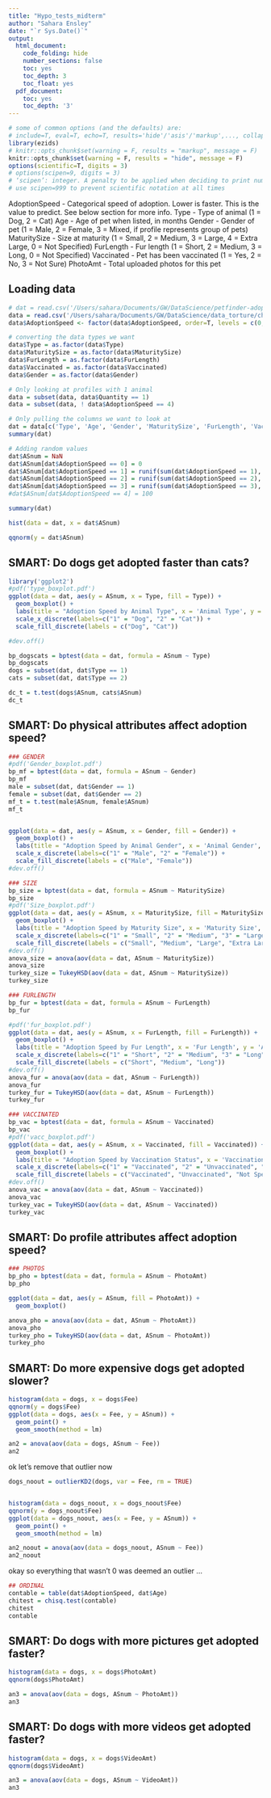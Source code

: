 ```yaml
---
title: "Hypo_tests_midterm"
author: "Sahara Ensley"
date: "`r Sys.Date()`"
output:
  html_document:
    code_folding: hide
    number_sections: false
    toc: yes
    toc_depth: 3
    toc_float: yes
  pdf_document:
    toc: yes
    toc_depth: '3'
---
```


```r
# some of common options (and the defaults) are: 
# include=T, eval=T, echo=T, results='hide'/'asis'/'markup',..., collapse=F, warning=T, message=T, error=T, cache=T, fig.width=6, fig.height=4, fig.dim=c(6,4) #inches, fig.align='left'/'center','right', 
library(ezids)
# knitr::opts_chunk$set(warning = F, results = "markup", message = F)
knitr::opts_chunk$set(warning = F, results = "hide", message = F)
options(scientific=T, digits = 3) 
# options(scipen=9, digits = 3) 
# ‘scipen’: integer. A penalty to be applied when deciding to print numeric values in fixed or exponential notation.  Positive values bias towards fixed and negative towards scientific notation: fixed notation will be preferred unless it is more than ‘scipen’ digits wider.
# use scipen=999 to prevent scientific notation at all times
```
AdoptionSpeed - Categorical speed of adoption. Lower is faster. This is the value to predict. See below section for more info.
Type - Type of animal (1 = Dog, 2 = Cat)
Age - Age of pet when listed, in months
Gender - Gender of pet (1 = Male, 2 = Female, 3 = Mixed, if profile represents group of pets)
MaturitySize - Size at maturity (1 = Small, 2 = Medium, 3 = Large, 4 = Extra Large, 0 = Not Specified)
FurLength - Fur length (1 = Short, 2 = Medium, 3 = Long, 0 = Not Specified)
Vaccinated - Pet has been vaccinated (1 = Yes, 2 = No, 3 = Not Sure)
PhotoAmt - Total uploaded photos for this pet

## Loading data
```r
# dat = read.csv('/Users/sahara/Documents/GW/DataScience/petfinder-adoption-prediction/train/train.csv')
data = read.csv('/Users/sahara/Documents/GW/DataScience/data_torture/chapter_5/datafile.csv')
data$AdoptionSpeed <- factor(data$AdoptionSpeed, order=T, levels = c(0,1,2,3,4))

# converting the data types we want
data$Type = as.factor(data$Type)
data$MaturitySize = as.factor(data$MaturitySize)
data$FurLength = as.factor(data$FurLength)
data$Vaccinated = as.factor(data$Vaccinated)
data$Gender = as.factor(data$Gender)

# Only looking at profiles with 1 animal
data = subset(data, data$Quantity == 1)
data = subset(data, ! data$AdoptionSpeed == 4)

# Only pulling the columns we want to look at
dat = data[c('Type', 'Age', 'Gender', 'MaturitySize', 'FurLength', 'Vaccinated', 'PhotoAmt', 'AdoptionSpeed')]
summary(dat)
```

```r
# Adding random values
dat$ASnum = NaN
dat$ASnum[dat$AdoptionSpeed == 0] = 0
dat$ASnum[dat$AdoptionSpeed == 1] = runif(sum(dat$AdoptionSpeed == 1), 1, 7)
dat$ASnum[dat$AdoptionSpeed == 2] = runif(sum(dat$AdoptionSpeed == 2), 8, 30)
dat$ASnum[dat$AdoptionSpeed == 3] = runif(sum(dat$AdoptionSpeed == 3), 31, 90)
#dat$ASnum[dat$AdoptionSpeed == 4] = 100

summary(dat)
```


```r
hist(data = dat, x = dat$ASnum)
```

```r
qqnorm(y = dat$ASnum)
```


## SMART: Do dogs get adopted faster than cats?
```r
library('ggplot2')
#pdf('type_boxplot.pdf')
ggplot(data = dat, aes(y = ASnum, x = Type, fill = Type)) + 
  geom_boxplot() +
  labs(title = "Adoption Speed by Animal Type", x = 'Animal Type', y = 'Adoption Speed') + 
  scale_x_discrete(labels=c("1" = "Dog", "2" = "Cat")) + 
  scale_fill_discrete(labels = c("Dog", "Cat"))

#dev.off()
```

```r
bp_dogscats = bptest(data = dat, formula = ASnum ~ Type)
bp_dogscats
dogs = subset(dat, dat$Type == 1)
cats = subset(dat, dat$Type == 2)

dc_t = t.test(dogs$ASnum, cats$ASnum)
dc_t
```



## SMART: Do physical attributes affect adoption speed?
```r
### GENDER
#pdf('Gender_boxplot.pdf')
bp_mf = bptest(data = dat, formula = ASnum ~ Gender)
bp_mf
male = subset(dat, dat$Gender == 1)
female = subset(dat, dat$Gender == 2)
mf_t = t.test(male$ASnum, female$ASnum)
mf_t


ggplot(data = dat, aes(y = ASnum, x = Gender, fill = Gender)) + 
  geom_boxplot() + 
  labs(title = "Adoption Speed by Animal Gender", x = 'Animal Gender', y = 'Adoption Speed') + 
  scale_x_discrete(labels=c("1" = "Male", "2" = "Female")) + 
  scale_fill_discrete(labels = c("Male", "Female"))
#dev.off()
```

```r
### SIZE
bp_size = bptest(data = dat, formula = ASnum ~ MaturitySize)
bp_size
#pdf('Size_boxplot.pdf')
ggplot(data = dat, aes(y = ASnum, x = MaturitySize, fill = MaturitySize)) + 
  geom_boxplot() + 
  labs(title = "Adoption Speed by Maturity Size", x = 'Maturity Size', y = 'Adoption Speed') + 
  scale_x_discrete(labels=c("1" = "Small", "2" = "Medium", "3" = "Large", "4" = "Extra Large")) + 
  scale_fill_discrete(labels = c("Small", "Medium", "Large", "Extra Large"))
#dev.off()
anova_size = anova(aov(data = dat, ASnum ~ MaturitySize))
anova_size
turkey_size = TukeyHSD(aov(data = dat, ASnum ~ MaturitySize))
turkey_size
```

```r
### FURLENGTH
bp_fur = bptest(data = dat, formula = ASnum ~ FurLength)
bp_fur

#pdf('fur_boxplot.pdf')
ggplot(data = dat, aes(y = ASnum, x = FurLength, fill = FurLength)) + 
  geom_boxplot() +
  labs(title = "Adoption Speed by Fur Length", x = 'Fur Length', y = 'Adoption Speed') + 
  scale_x_discrete(labels=c("1" = "Short", "2" = "Medium", "3" = "Long")) + 
  scale_fill_discrete(labels = c("Short", "Medium", "Long"))
#dev.off()
anova_fur = anova(aov(data = dat, ASnum ~ FurLength))
anova_fur
turkey_fur = TukeyHSD(aov(data = dat, ASnum ~ FurLength))
turkey_fur
```


```r
### VACCINATED
bp_vac = bptest(data = dat, formula = ASnum ~ Vaccinated)
bp_vac
#pdf('vacc_boxplot.pdf')
ggplot(data = dat, aes(y = ASnum, x = Vaccinated, fill = Vaccinated)) + 
  geom_boxplot() + 
  labs(title = "Adoption Speed by Vaccination Status", x = 'Vaccination Status', y = 'Adoption Speed') + 
  scale_x_discrete(labels=c("1" = "Vaccinated", "2" = "Unvaccinated", "3" = "Not Specified")) + 
  scale_fill_discrete(labels = c("Vaccinated", "Unvaccinated", "Not Specified"))
#dev.off()
anova_vac = anova(aov(data = dat, ASnum ~ Vaccinated))
anova_vac
turkey_vac = TukeyHSD(aov(data = dat, ASnum ~ Vaccinated))
turkey_vac
```


## SMART: Do profile attributes affect adoption speed?

```r
### PHOTOS
bp_pho = bptest(data = dat, formula = ASnum ~ PhotoAmt)
bp_pho

ggplot(data = dat, aes(y = ASnum, fill = PhotoAmt)) + 
  geom_boxplot()

anova_pho = anova(aov(data = dat, ASnum ~ PhotoAmt))
anova_pho
turkey_pho = TukeyHSD(aov(data = dat, ASnum ~ PhotoAmt))
turkey_pho
```

## SMART: Do more expensive dogs get adopted slower?
```r

histogram(data = dogs, x = dogs$Fee)
qqnorm(y = dogs$Fee)
ggplot(data = dogs, aes(x = Fee, y = ASnum)) + 
  geom_point() + 
  geom_smooth(method = lm)
```

```r
an2 = anova(aov(data = dogs, ASnum ~ Fee))
an2
```


ok let's remove that outlier now

```r
dogs_noout = outlierKD2(dogs, var = Fee, rm = TRUE)


histogram(data = dogs_noout, x = dogs_noout$Fee)
qqnorm(y = dogs_noout$Fee)
ggplot(data = dogs_noout, aes(x = Fee, y = ASnum)) + 
  geom_point() + 
  geom_smooth(method = lm)
```

```r
an2_noout = anova(aov(data = dogs_noout, ASnum ~ Fee))
an2_noout
```

okay so everything that wasn't 0 was deemed an outlier ...

```r
## ORDINAL
contable = table(dat$AdoptionSpeed, dat$Age)
chitest = chisq.test(contable)
chitest
contable
```

## SMART: Do dogs with more pictures get adopted faster?

```r
histogram(data = dogs, x = dogs$PhotoAmt)
qqnorm(dogs$PhotoAmt)
```


```r
an3 = anova(aov(data = dogs, ASnum ~ PhotoAmt))
an3
```

## SMART: Do dogs with more videos get adopted faster?

```r
histogram(data = dogs, x = dogs$VideoAmt)
qqnorm(dogs$VideoAmt)
```


```r
an3 = anova(aov(data = dogs, ASnum ~ VideoAmt))
an3
```


